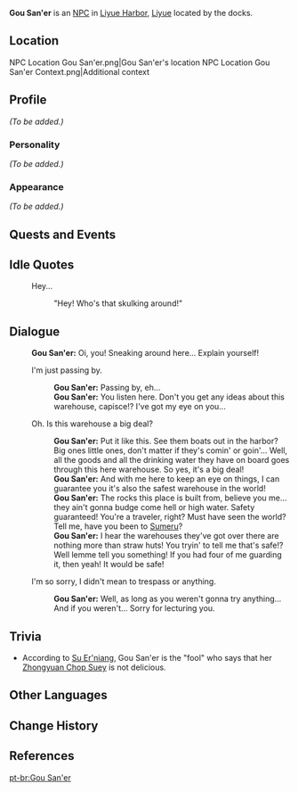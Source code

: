 {{Meta
<!-- REMOVE THIS TEMPLATE AFTER ADDING MISSING INFO -->
|missing_NPC_profile  = yes
}}
{{Character Infobox
|image            = NPC Gou San'er.png
|region           = Liyue
|title            = Warehouse Manager
|type             = NPC
|voiceEN          = [[imdb:nm1517800|Jonathan Lipow]]<ref name="Jonathan Lipow VA">Jonathan Lipow: [http://www.jonathanlipow.com/p/resume.html EN VA's Website]</ref>
}}
'''Gou San'er''' is an [[NPC]] in [[Liyue Harbor]], [[Liyue]] located by the docks.

==Location==
<gallery>
NPC Location Gou San'er.png|Gou San'er's location
NPC Location Gou San'er Context.png|Additional context
</gallery>

==Profile==
<!--detailed story/lore information goes here-->
''(To be added.)''

===Personality===
''(To be added.)''

===Appearance===
''(To be added.)''

==Quests and Events==
{{Quests and Events}}

==Idle Quotes==
{{Dialogue start}}
: {{DIcon|Idle}} Hey...
:: {{A|VO Gou San'er 01.ogg}} "Hey! Who's that skulking around!"
{{Dialogue end}}

==Dialogue==
{{Dialogue start}}
:'''Gou San'er:''' Oi, you! Sneaking around here... Explain yourself!
:{{DIcon}} I'm just passing by.
::'''Gou San'er:''' Passing by, eh...
::'''Gou San'er:''' You listen here. Don't you get any ideas about this warehouse, capisce!? I've got my eye on you...
:{{DIcon}} Oh. Is this warehouse a big deal?
::'''Gou San'er:''' Put it like this. See them boats out in the harbor? Big ones little ones, don't matter if they's comin' or goin'... Well, all the goods and all the drinking water they have on board goes through this here warehouse. So yes, it's a big deal!
::'''Gou San'er:''' And with me here to keep an eye on things, I can guarantee you it's also the safest warehouse in the world!
::'''Gou San'er:''' The rocks this place is built from, believe you me... they ain't gonna budge come hell or high water. Safety guaranteed! You're a traveler, right? Must have seen the world? Tell me, have you been to [[Sumeru]]?
::'''Gou San'er:''' I hear the warehouses they've got over there are nothing more than straw huts! You tryin' to tell me that's safe!? Well lemme tell you something! If you had four of me guarding it, then yeah! It would be safe!
:{{DIcon}} I'm so sorry, I didn't mean to trespass or anything.
::'''Gou San'er:''' Well, as long as you weren't gonna try anything... And if you weren't... Sorry for lecturing you.
{{Dialogue end}}

==Trivia==
* According to [[Su Er'niang]], Gou San'er is the "fool" who says that her [[Zhongyuan Chop Suey]] is not delicious.

==Other Languages==
{{Other Languages
|default_hidden = 1
|en      = Gou San'er
|zhs     = 狗三儿
|zhs_rm  = Gǒu Sān'ér
|zht     = 狗三兒
|zht_rm  = Gǒu Sān'ér
|ja      = 犬三
|ja_rm   = Kenzan{{Assumed}}
|ko      = 개삼이
|ko_rm   = Gaesam-i
|es      = Gou San'er
|fr      = Gou San'er
|ru      = Гоу Саньэр
|th      = Gou San'er
|vi      = Gou San'er
|de      = Gou San’er
|id      = Gou San'er
|pt      = Gou San'er
|tr      = Gou San'er
|it      = Gou San'er
}}

==Change History==
{{Change History|1.0}}

==References==
{{Reflist}}

[[pt-br:Gou San'er]]